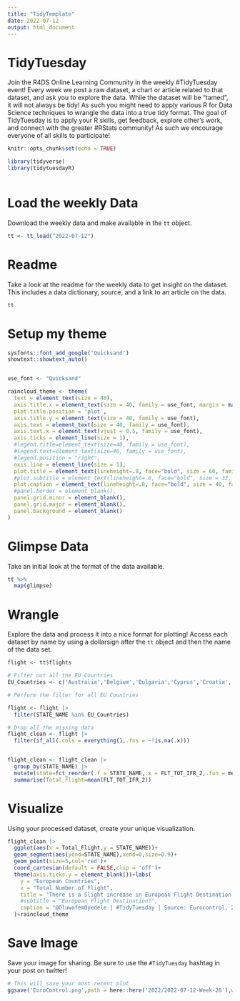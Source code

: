 ```yaml
---
title: "TidyTemplate"
date: 2022-07-12
output: html_document
---
```


# TidyTuesday

Join the R4DS Online Learning Community in the weekly #TidyTuesday event!
Every week we post a raw dataset, a chart or article related to that dataset, and ask you to explore the data.
While the dataset will be “tamed”, it will not always be tidy! As such you might need to apply various R for Data Science techniques to wrangle the data into a true tidy format.
The goal of TidyTuesday is to apply your R skills, get feedback, explore other’s work, and connect with the greater #RStats community!
As such we encourage everyone of all skills to participate!

```r

knitr::opts_chunk$set(echo = TRUE)

library(tidyverse)
library(tidytuesdayR)



```

# Load the weekly Data

Download the weekly data and make available in the `tt` object.

```r

tt <- tt_load("2022-07-12")

```


# Readme

Take a look at the readme for the weekly data to get insight on the dataset.
This includes a data dictionary, source, and a link to an article on the data.

```r

tt

```

# Setup my theme
```r
sysfonts::font_add_google('Quicksand')
showtext::showtext_auto()


use_font <- "Quicksand"

raincloud_theme <- theme(
  text = element_text(size = 40),
  axis.title.x = element_text(size = 40, family = use_font, margin = margin(t = 10, b = 10)),
  plot.title.position = 'plot',
  axis.title.y = element_text(size = 40, family = use_font),
  axis.text = element_text(size = 40, family = use_font),
  axis.text.x = element_text(vjust = 0.5, family = use_font),
  axis.ticks = element_line(size = 1),
  #legend.title=element_text(size=40, family = use_font),
  #legend.text=element_text(size=40, family = use_font),
  #legend.position = "right",
  axis.line = element_line(size = 1),
  plot.title = element_text(lineheight=.8, face="bold", size = 60, family = use_font, hjust = 0.5, margin = margin(b = 20)),
  #plot.subtitle = element_text(lineheight=.8, face="bold", size = 33, family = use_font, hjust = 0.5),
  plot.caption = element_text(lineheight=.8, face="bold", size = 40, family = use_font),
  #panel.border = element_blank(),
  panel.grid.minor = element_blank(),
  panel.grid.major = element_blank(),
  panel.background = element_blank()
)

```


# Glimpse Data

Take an initial look at the format of the data available.

```r

tt %>% 
  map(glimpse)

```

# Wrangle

Explore the data and process it into a nice format for plotting! Access each dataset by name by using a dollarsign after the `tt` object and then the name of the data set.

```r
flight <- tt$flights

# Filter out all the EU Countries
EU_Countries <- c('Australia','Belgium','Bulgaria','Cyprus','Croatia','Czech Republic','Denmark','Estonia','Finland','France','Germany','Greece','Hungary','Ireland','Italy','Latvia','Lithuania','Luxembourg','Malta','Netherlands','poland','Portugal','Romania','Slovakia','Slovenia','Spain','Sweden')

# Perform the filter for all EU Countries

flight <- flight |> 
  filter(STATE_NAME %in% EU_Countries)

# Drop all the missing data
flight_clean <- flight |> 
  filter(if_all(.cols = everything(),.fns = ~!is.na(.x)))


flight_clean <- flight_clean |> 
  group_by(STATE_NAME) |> 
  mutate(state=fct_reorder(.f = STATE_NAME,.x = FLT_TOT_IFR_2,.fun = mean)) |>
  summarise(Total_Flight=mean(FLT_TOT_IFR_2))

```


# Visualize

Using your processed dataset, create your unique visualization.

```r
flight_clean |> 
  ggplot(aes(x = Total_Flight,y = STATE_NAME))+
  geom_segment(aes(yend=STATE_NAME),xend=0,size=0.9)+
  geom_point(size=5,col='red')+
  coord_cartesian(default = FALSE,clip = 'off')+
  theme(axis.ticks.y = element_blank())+labs(
    y = "European Countries",
    x = "Total Number of Flight",
    title = "There is a Slight increase in European Flight Destination from 2016 to 2022",
    #subtitle = "European Flight Destination!",
    caption = "@OluwafemOyedele | #TidyTuesday | Source: Eurocontrol, 2022"
  )+raincloud_theme

```

# Save Image

Save your image for sharing. Be sure to use the `#TidyTuesday` hashtag in your post on twitter! 

```r

# This will save your most recent plot
ggsave('EuroControl.png',path = here::here('2022/2022-07-12-Week-28'),width = 11,height = 8,dpi = 290,limitsize = TRUE)

```
